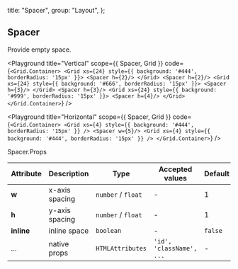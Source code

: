 
  title: "Spacer",
  group: "Layout",
};

## Spacer

Provide empty space.

<Playground
  title="Vertical"
  scope={{ Spacer, Grid }}
  code={`
<Grid.Container>
  <Grid xs={24} style={{ background: '#444', borderRadius: '15px' }}>
    <Spacer h={2}/>
  </Grid>
  <Spacer h={2}/>
  <Grid xs={24} style={{ background: '#666', borderRadius: '15px' }}>
    <Spacer h={3}/>
  </Grid>
  <Spacer h={3}/>
  <Grid xs={24} style={{ background: '#999', borderRadius: '15px' }}>
    <Spacer h={4}/>
  </Grid>
</Grid.Container>
`}
/>

<Playground
  title="Horizontal"
  scope={{ Spacer, Grid }}
  code={`
<Grid.Container>
  <Grid xs={4} style={{ background: '#444', borderRadius: '15px' }} />
  <Spacer w={5}/>
  <Grid xs={4} style={{ background: '#444', borderRadius: '15px' }} />
</Grid.Container>
`}
/>

<Attributes edit="/pages/en-us/components/spacer.mdx">
<Attributes.Title>Spacer.Props</Attributes.Title>

| Attribute  | Description    | Type               | Accepted values          | Default |
| ---------- | -------------- | ------------------ | ------------------------ | ------- |
| **w**      | x-axis spacing | `number` / `float` | -                        | 1       |
| **h**      | y-axis spacing | `number` / `float` | -                        | 1       |
| **inline** | inline space   | `boolean`          | -                        | `false` |
| ...        | native props   | `HTMLAttributes`   | `'id', 'className', ...` | -       |

</Attributes>

